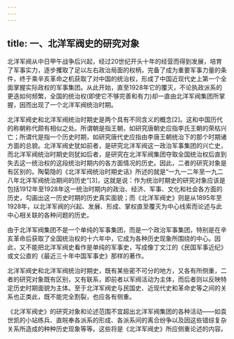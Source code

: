 ```yaml
---
---
---
```

title: 一、北洋军阀史的研究对象
---




北洋军阀从中日甲午战争后兴起，经过20世纪开头十年的经营而得到发展，培育了军事实力，逐步攫取了足以左右政治局面的权柄，完备了成为重要军事力量的条件，终于乘辛亥革命之机获取了对中国的统治权，形成了中国近现代史上第一个全面掌握实际政权的军事集团。从此开始，直至1928年它的覆灭，不论执政派系的更迭如何频繁，全国的统治权(即使它不够完善和有力)却一直由北洋军阀集团所掌握，因而出现了一个北洋军阀统治时期。

北洋军阀史和北洋军阀统治时期史是两个具有不同含义的概念[2]。这和中国历代的称朝称代颇有相似之处。所谓朝是指王朝，如研究唐朝史应指李氏王朝的荣枯兴亡；所谓代是指一个历史时期，如研究唐代史应指由李唐王朝统治下的那个时期诸方面的总貌。北洋军阀史犹如前者，是研究北洋军阀这一政治军事集团的兴亡史，而北洋军阀统治时期史则犹如后者，是研究在北洋军阀集团夺取全国统治权后直到失去这一统治权的这段统治时期内的各方面情况的历史。因此，二者的研究对象是有区别的。陶菊隐的《北洋军阀统治时期史话》所述的就是“一九一二年至一九二八年北洋军阀统治期间的历史”[3]，这就是说：作为统治时期史的研究对象应该是包括1912年至1928年这一统治时期内的政治、经济、军事、文化和社会各方面的历史，勾画出这一历史时期的历史真实面貌；而《北洋军阀史》则是从1895年至1928年，以北洋军阀的兴起、发展、形成、掌权直至覆灭为中心线索而论述与此中心相关联的各种问题的历史。

由于北洋军阀集团不是一个单纯的军事集团，而是一个政治军事集团，特别是在辛亥革命后获取了全国统治权的十六年中，它成为各种历史现象所围绕的中心。因此，又不能把北洋军阀史看作是单纯的军事史，写成像丁文江的《民国军事近纪》或文公直的《最近三十年中国军事史》那样的著作。

北洋军阀史和北洋军阀统治时期史，既有某些密不可分的地方，又各有所侧重，二者的研究对象既有区别，又有联系，即前者以军阀活动为主体，而后者则以反映特定历史时期面貌为主体。至于北洋军阀史与民国史、近现代史和革命史等之间的关系也正类此，既不能完全割裂，也应各有侧重。

《北洋军阀史》的研究对象和论述范围不宜超出北洋军阀集团的各种活动——如袁世凯的小站练兵、直皖奉各派系的形成、各派系间的离合纷争以及因这些错综复杂关系所造成的种种历史现象等等。这些将是《北洋军阀史》所应侧重论述的内容。